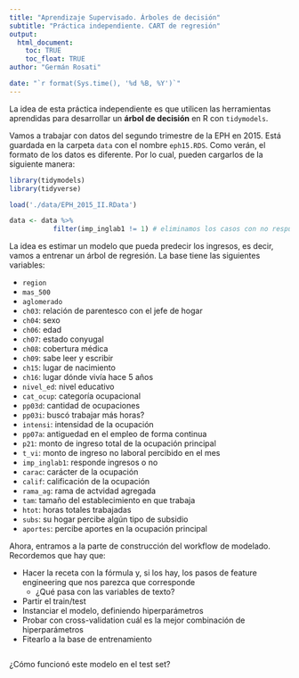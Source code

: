 ```yaml
---
title: "Aprendizaje Supervisado. Árboles de decisión"
subtitle: "Práctica independiente. CART de regresión"
output: 
  html_document:
    toc: TRUE
    toc_float: TRUE
author: "Germán Rosati"

date: "`r format(Sys.time(), '%d %B, %Y')`"
---
```


La idea de esta práctica independiente es que utilicen las herramientas aprendidas para desarrollar un **árbol de decisión** en R con `tidymodels`.

Vamos a trabajar con datos del segundo trimestre de la EPH en 2015. Está guardada en la carpeta `data` con el nombre `eph15.RDS`. Como verán, el formato de los datos es diferente. Por lo cual, pueden cargarlos de la siguiente manera:

```r
library(tidymodels)
library(tidyverse)

load('./data/EPH_2015_II.RData')

data <- data %>% 
           filter(imp_inglab1 != 1) # eliminamos los casos con no respuesta en ingresos.
```

La idea es estimar un modelo que pueda predecir los ingresos, es decir, vamos a entrenar un árbol de regresión. La base tiene las siguientes variables:

- `region`      
- `mas_500`     
- `aglomerado` 
- `ch03`: relación de parentesco con el jefe de hogar      
- `ch04`: sexo
- `ch06`: edad
- `ch07`: estado conyugal
- `ch08`: cobertura médica
- `ch09`: sabe leer y escribir
- `ch15`: lugar de nacimiento
- `ch16`: lugar dónde vivía hace 5 años
- `nivel_ed`: nivel educativo
- `cat_ocup`: categoría ocupacional
- `pp03d`: cantidad de ocupaciones
- `pp03i`: buscó trabajar más horas?
- `intensi`: intensidad de la ocupación
- `pp07a`: antiguedad en el empleo de forma continua
- `p21`: monto de ingreso total de la ocupación principal
- `t_vi`: monto de ingreso no laboral percibido en el mes
- `imp_inglab1`: responde ingresos o no
- `carac`: carácter de la ocupación
- `calif`: calificación de la ocupación
- `rama_ag`: rama de actvidad agregada
- `tam`: tamaño del establecimiento en que trabaja
- `htot`: horas totales trabajadas
- `subs`: su hogar percibe algún tipo de subsidio
- `aportes`: percibe aportes en la ocupación principal

Ahora, entramos a la parte de construcción del workflow de modelado. Recordemos que hay que:

-   Hacer la receta con la fórmula y, si los hay, los pasos de feature engineering que nos parezca que corresponde
    -   ¿Qué pasa con las variables de texto?
-   Partir el train/test
-   Instanciar el modelo, definiendo hiperparámetros
-   Probar con cross-validation cuál es la mejor combinación de hiperparámetros
-   Fitearlo a la base de entrenamiento

```r

```

¿Cómo funcionó este modelo en el test set? 

```r

```

